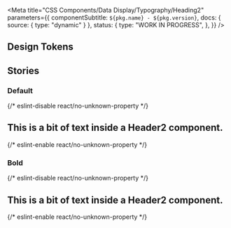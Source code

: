 
<Meta
  title="CSS Components/Data Display/Typography/Heading2"
  parameters={{
    componentSubtitle: `${pkg.name} - ${pkg.version}`,
    docs: { source: { type: "dynamic" } },
    status: {
      type: "WORK IN PROGRESS",
    },
  }}
/>

## Design Tokens

<DesignTokenDocBlock categoryName="Heading2" viewType="table" />

## Stories

### Default

<Canvas>
  {/* eslint-disable react/no-unknown-property */}
  <Story name="Default">
    <h2 class="denhaag-typography-h2">This is a bit of text inside a Header2 component.</h2>
  </Story>
  {/* eslint-enable react/no-unknown-property */}
</Canvas>

### Bold

<Canvas>
  {/* eslint-disable react/no-unknown-property */}
  <Story name="Bold">
    <h2 class="denhaag-typography-h2 denhaag-typography--font-weight-2">
      This is a bit of text inside a Header2 component.
    </h2>
  </Story>
  {/* eslint-enable react/no-unknown-property */}
</Canvas>
